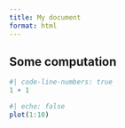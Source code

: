 ```yaml
---
title: My document
format: html
---
```


## Some computation

```r
#| code-line-numbers: true
1 + 1
```  

```r
#| echo: false
plot(1:10)
```